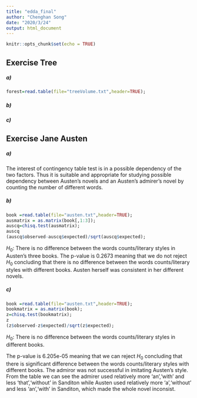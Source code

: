 ---
title: "edda_final"
author: "Chenghan Song"
date: "2020/3/24"
output: html_document
---

```{r setup, include=FALSE}
knitr::opts_chunk$set(echo = TRUE)
```

## Exercise Tree

##### a)

```{r}
forest=read.table(file="treeVolume.txt",header=TRUE);
```

##### b)

##### c)

## Exercise Jane Austen

##### a)
The interest of contingency table test is in a possible dependency of the two factors. Thus it is suitable and appropriate for studying possible dependency between Austen's novels and an Austen's admirer's novel by counting the number of different words. 

##### b)

```{r}
book =read.table(file="austen.txt",header=TRUE);
ausmatrix = as.matrix(book[,1:3]);
auscq=chisq.test(ausmatrix);
auscq
(auscq$observed-auscq$expected)/sqrt(auscq$expected);
```
$H_0$: There is no difference between the words counts/literary styles in Austen's three books.
The p-value is 0.2673 meaning that we do not reject $H_0$ concluding that there is no difference between the words counts/literary styles with different books. Austen herself was consistent in her different novels.

##### c)

```{r}
book =read.table(file="austen.txt",header=TRUE);
bookmatrix = as.matrix(book);
z=chisq.test(bookmatrix);
z
(z$observed-z$expected)/sqrt(z$expected);
```
$H_0$: There is no difference between the words counts/literary styles in different books.

The p-value is 6.205e-05 meaning that we can reject $H_0$ concluding that there is significant difference between the words counts/literary styles with different books. The admiror was not successful in imitating Austen's style. From the table we can see the admirer used relatively more 'an','with' and less 'that','without' in Sanditon while Austen used relatively more 'a','without' and less 'an','with' in Sanditon, which made the whole novel inconsist. 

